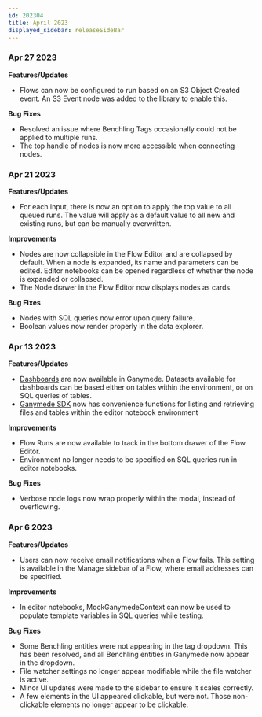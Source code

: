 ```yaml
---
id: 202304
title: April 2023
displayed_sidebar: releaseSideBar
---
```


### Apr 27 2023

**Features/Updates**
- Flows can now be configured to run based on an S3 Object Created event. An S3 Event node was added to the library to enable this.

**Bug Fixes**
- Resolved an issue where Benchling Tags occasionally could not be applied to multiple runs.
- The top handle of nodes is now more accessible when connecting nodes.

### Apr 21 2023

**Features/Updates**
- For each input, there is now an option to apply the top value to all queued runs. The value will apply as a default value to all new and existing runs, but can be manually overwritten.

**Improvements**
- Nodes are now collapsible in the Flow Editor and are collapsed by default. When a node is expanded, its name and parameters can be edited. Editor notebooks can be opened regardless of whether the node is expanded or collapsed.
- The Node drawer in the Flow Editor now displays nodes as cards.

**Bug Fixes**
- Nodes with SQL queries now error upon query failure.
- Boolean values now render properly in the data explorer.

### Apr 13 2023

**Features/Updates**
- [Dashboards](../app/dashboards/Dashboards.mdx) are now available in Ganymede. Datasets available for dashboards can be based either on tables within the environment, or on SQL queries of tables.
- [Ganymede SDK](../sdk/GanymedeSDKOverview.mdx) now has convenience functions for listing and retrieving files and tables within the editor notebook environment

**Improvements**
- Flow Runs are now available to track in the bottom drawer of the Flow Editor.
- Environment no longer needs to be specified on SQL queries run in editor notebooks.

**Bug Fixes**
- Verbose node logs now wrap properly within the modal, instead of overflowing.

### Apr 6 2023

**Features/Updates**
- Users can now receive email notifications when a Flow fails. This setting is available in the Manage sidebar of a Flow, where email addresses can be specified.

**Improvements**
- In editor notebooks, MockGanymedeContext can now be used to populate template variables in SQL queries while testing.

**Bug Fixes**
- Some Benchling entities were not appearing in the tag dropdown. This has been resolved, and all Benchling entities in Ganymede now appear in the dropdown.
- File watcher settings no longer appear modifiable while the file watcher is active.
- Minor UI updates were made to the sidebar to ensure it scales correctly.
- A few elements in the UI appeared clickable, but were not. Those non-clickable elements no longer appear to be clickable.

